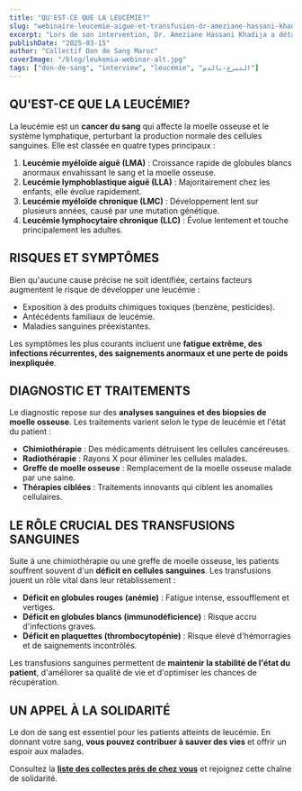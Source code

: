 ```yaml
---
title: "QU'EST-CE QUE LA LEUCÉMIE?"
slug: "webinaire-leucemie-aigue-et-transfusion-dr-ameziane-hassani-khadija-explique-l-importance-du-don-de-sang"
excerpt: "Lors de son intervention, Dr. Ameziane Hassani Khadija a détaillé les différents aspects de la leucémie, ses formes, ses symptômes et les solutions thérapeutiques existantes. Elle a particulièrement insisté sur le rôle fondamental des transfusions sanguines, qui permettent de stabiliser l’état des patients et d’améliorer leur qualité de vie."
publishDate: "2025-03-15"
author: "Collectif Don de Sang Maroc"
coverImage: "/blog/leukemia-webinar-alt.jpg"
tags: ["don-de-sang", "interview", "leucémie", "التبرع-بالدم"]
---
```


## **QU'EST-CE QUE LA LEUCÉMIE?**

La leucémie est un **cancer du sang** qui affecte la moelle osseuse et le système lymphatique, perturbant la production normale des cellules sanguines. Elle est classée en quatre types principaux :

1. **Leucémie myéloïde aiguë (LMA)** : Croissance rapide de globules blancs anormaux envahissant le sang et la moelle osseuse.
2. **Leucémie lymphoblastique aiguë (LLA)** : Majoritairement chez les enfants, elle évolue rapidement.
3. **Leucémie myéloïde chronique (LMC)** : Développement lent sur plusieurs années, causé par une mutation génétique.
4. **Leucémie lymphocytaire chronique (LLC)** : Évolue lentement et touche principalement les adultes.

## **RISQUES ET SYMPTÔMES**

Bien qu'aucune cause précise ne soit identifiée, certains facteurs augmentent le risque de développer une leucémie :

- Exposition à des produits chimiques toxiques (benzène, pesticides).
- Antécédents familiaux de leucémie.
- Maladies sanguines préexistantes.

Les symptômes les plus courants incluent une **fatigue extrême, des infections récurrentes, des saignements anormaux et une perte de poids inexpliquée**.

## **DIAGNOSTIC ET TRAITEMENTS**

Le diagnostic repose sur des **analyses sanguines et des biopsies de moelle osseuse**. Les traitements varient selon le type de leucémie et l'état du patient :

- **Chimiothérapie** : Des médicaments détruisent les cellules cancéreuses.
- **Radiothérapie** : Rayons X pour éliminer les cellules malades.
- **Greffe de moelle osseuse** : Remplacement de la moelle osseuse malade par une saine.
- **Thérapies ciblées** : Traitements innovants qui ciblent les anomalies cellulaires.

## **LE RÔLE CRUCIAL DES TRANSFUSIONS SANGUINES**

Suite à une chimiothérapie ou une greffe de moelle osseuse, les patients souffrent souvent d'un **déficit en cellules sanguines**. Les transfusions jouent un rôle vital dans leur rétablissement :

- **Déficit en globules rouges (anémie)** : Fatigue intense, essoufflement et vertiges.
- **Déficit en globules blancs (immunodéficience)** : Risque accru d'infections graves.
- **Déficit en plaquettes (thrombocytopénie)** : Risque élevé d'hémorragies et de saignements incontrôlés.

Les transfusions sanguines permettent de **maintenir la stabilité de l'état du patient**, d'améliorer sa qualité de vie et d'optimiser les chances de récupération.

## **UN APPEL À LA SOLIDARITÉ**

Le don de sang est essentiel pour les patients atteints de leucémie. En donnant votre sang, **vous pouvez contribuer à sauver des vies** et offrir un espoir aux malades.

Consultez la [**liste des collectes près de chez vous**](https://www.tabarro3.ma/campaigns) et rejoignez cette chaîne de solidarité.